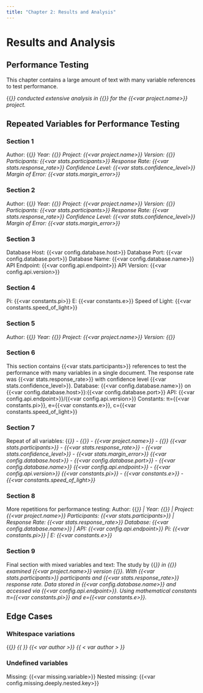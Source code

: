 ```yaml
---
title: "Chapter 2: Results and Analysis"
---
```


# Results and Analysis

## Performance Testing

This chapter contains a large amount of text with many variable references to test performance.

{{<var author>}} conducted extensive analysis in {{<var year>}} for the {{<var project.name>}} project.

## Repeated Variables for Performance Testing

### Section 1
Author: {{<var author>}}
Year: {{<var year>}}
Project: {{<var project.name>}}
Version: {{<var version>}}
Participants: {{<var stats.participants>}}
Response Rate: {{<var stats.response_rate>}}
Confidence Level: {{<var stats.confidence_level>}}
Margin of Error: {{<var stats.margin_error>}}

### Section 2
Author: {{<var author>}}
Year: {{<var year>}}
Project: {{<var project.name>}}
Version: {{<var version>}}
Participants: {{<var stats.participants>}}
Response Rate: {{<var stats.response_rate>}}
Confidence Level: {{<var stats.confidence_level>}}
Margin of Error: {{<var stats.margin_error>}}

### Section 3
Database Host: {{<var config.database.host>}}
Database Port: {{<var config.database.port>}}
Database Name: {{<var config.database.name>}}
API Endpoint: {{<var config.api.endpoint>}}
API Version: {{<var config.api.version>}}

### Section 4
Pi: {{<var constants.pi>}}
E: {{<var constants.e>}}
Speed of Light: {{<var constants.speed_of_light>}}

### Section 5
Author: {{<var author>}}
Year: {{<var year>}}
Project: {{<var project.name>}}
Version: {{<var version>}}

### Section 6
This section contains {{<var stats.participants>}} references to test the performance with many variables in a single document.
The response rate was {{<var stats.response_rate>}} with confidence level {{<var stats.confidence_level>}}.
Database: {{<var config.database.name>}} on {{<var config.database.host>}}:{{<var config.database.port>}}
API: {{<var config.api.endpoint>}}/{{<var config.api.version>}}
Constants: π={{<var constants.pi>}}, e={{<var constants.e>}}, c={{<var constants.speed_of_light>}}

### Section 7
Repeat of all variables:
{{<var author>}} - {{<var year>}} - {{<var project.name>}} - {{<var version>}}
{{<var stats.participants>}} - {{<var stats.response_rate>}} - {{<var stats.confidence_level>}} - {{<var stats.margin_error>}}
{{<var config.database.host>}} - {{<var config.database.port>}} - {{<var config.database.name>}}
{{<var config.api.endpoint>}} - {{<var config.api.version>}}
{{<var constants.pi>}} - {{<var constants.e>}} - {{<var constants.speed_of_light>}}

### Section 8
More repetitions for performance testing:
Author: {{<var author>}} | Year: {{<var year>}} | Project: {{<var project.name>}}
Participants: {{<var stats.participants>}} | Response Rate: {{<var stats.response_rate>}}
Database: {{<var config.database.name>}} | API: {{<var config.api.endpoint>}}
Pi: {{<var constants.pi>}} | E: {{<var constants.e>}}

### Section 9
Final section with mixed variables and text:
The study by {{<var author>}} in {{<var year>}} examined {{<var project.name>}} version {{<var version>}}.
With {{<var stats.participants>}} participants and {{<var stats.response_rate>}} response rate.
Data stored in {{<var config.database.name>}} and accessed via {{<var config.api.endpoint>}}.
Using mathematical constants π={{<var constants.pi>}} and e={{<var constants.e>}}.

## Edge Cases

### Whitespace variations
{{<var author>}}
{{ <var author> }}
{{< var author >}}
{{ < var author > }}

### Undefined variables
Missing: {{<var missing.variable>}}
Nested missing: {{<var config.missing.deeply.nested.key>}}